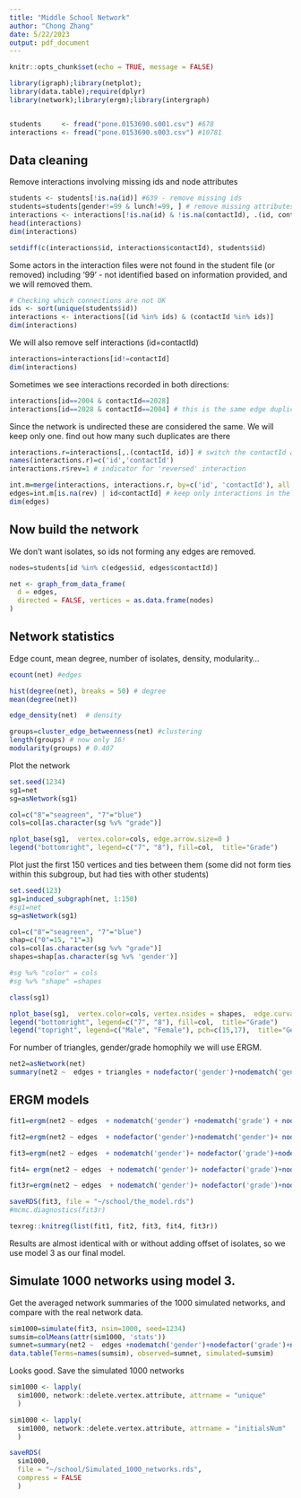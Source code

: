 ```yaml
---
title: "Middle School Network"
author: "Chong Zhang"
date: 5/22/2023
output: pdf_document
---
```


```r
knitr::opts_chunk$set(echo = TRUE, message = FALSE)
```


```r
library(igraph);library(netplot);
library(data.table);require(dplyr)
library(network);library(ergm);library(intergraph)


students     <- fread("pone.0153690.s001.csv") #678
interactions <- fread("pone.0153690.s003.csv") #10781
```

## Data cleaning 
Remove interactions involving missing ids and node attributes
```r
students <- students[!is.na(id)] #639 - remove missing ids
students=students[gender!=99 & lunch!=99, ] # remove missing attributes
interactions <- interactions[!is.na(id) & !is.na(contactId), .(id, contactId)] %>% unique # keep unique interactions.
head(interactions) 
dim(interactions)
```


```r
setdiff(c(interactions$id, interactions$contactId), students$id)
```
Some actors in the interaction files were not found in the student file (or removed) including '99' - not identified based on information provided, and we will removed them.

```r
# Checking which connections are not OK
ids <- sort(unique(students$id)) 
interactions <- interactions[(id %in% ids) & (contactId %in% ids)] 
dim(interactions)
```

We will also remove self interactions (id=contactId)
```r
interactions=interactions[id!=contactId] 
dim(interactions)
```

Sometimes we see interactions recorded in both directions:
```r
interactions[id==2004 & contactId==2028]
interactions[id==2028 & contactId==2004] # this is the same edge duplicated
```
Since the network is undirected these are considered the same. We will keep only one. 
find out how many such duplicates are there
```r
interactions.r=interactions[,.(contactId, id)] # switch the contactId and id role 
names(interactions.r)=c('id','contactId') 
interactions.r$rev=1 # indicator for 'reversed' interaction

int.m=merge(interactions, interactions.r, by=c('id', 'contactId'), all.x=TRUE) 
edges=int.m[is.na(rev) | id<contactId] # keep only interactions in the first direction (id < contactId)
dim(edges)
```

## Now build the network
We don't want isolates, so ids not forming any edges are removed.
```R
nodes=students[id %in% c(edges$id, edges$contactId)] 

net <- graph_from_data_frame(
  d = edges,
  directed = FALSE, vertices = as.data.frame(nodes)
)
```

## Network statistics 
Edge count, mean degree, number of isolates, density, modularity...
```r
ecount(net) #edges

hist(degree(net), breaks = 50) # degree
mean(degree(net)) 

edge_density(net)  # density

groups=cluster_edge_betweenness(net) #clustering
length(groups) # now only 16!
modularity(groups) # 0.407
```
Plot the network
```r
set.seed(1234)
sg1=net
sg=asNetwork(sg1)

col=c("8"="seagreen", "7"="blue")
cols=col[as.character(sg %v% "grade")]

nplot_base(sg1,  vertex.color=cols, edge.arrow.size=0 )
legend("bottomright", legend=c("7", "8"), fill=col,  title="Grade")
```


Plot just the first 150 vertices and ties between them (some did not form ties within this subgroup, but had ties with other students)
```r
set.seed(123)
sg1=induced_subgraph(net, 1:150)
#sg1=net
sg=asNetwork(sg1)

col=c("8"="seagreen", "7"="blue")
shap=c("0"=15, "1"=3)
cols=col[as.character(sg %v% "grade")]
shapes=shap[as.character(sg %v% 'gender')]

#sg %v% "color" = cols
#sg %v% "shape" =shapes

class(sg1)

nplot_base(sg1,  vertex.color=cols, vertex.nsides = shapes,  edge.curvature=0, edge.arrow.size=0 )
legend("bottomright", legend=c("7", "8"), fill=col,  title="Grade")
legend("topright", legend=c("Male", "Female"), pch=c(15,17),  title="Gender")
```
For number of triangles, gender/grade homophily we will use ERGM. 

```r
net2=asNetwork(net)
summary(net2 ~  edges + triangles + nodefactor('gender')+nodematch('gender')+ nodefactor('grade')+nodematch('grade')+nodefactor('lunch')+nodematch('lunch'))
```

## ERGM models

```r
fit1=ergm(net2 ~ edges  + nodematch('gender') +nodematch('grade') + nodematch('lunch'))

fit2=ergm(net2 ~ edges  + nodefactor('gender')+nodematch('gender')+ nodefactor('grade')+nodematch('grade') + nodematch('lunch'))

fit3=ergm(net2 ~ edges  + nodematch('gender')+ nodefactor('grade')+nodematch('grade') +nodematch('lunch'))

fit4= ergm(net2 ~ edges  + nodematch('gender')+ nodefactor('grade')+nodematch('grade') +nodematch('lunch')+altkstar(0.5, fixed=TRUE))

fit3r=ergm(net2 ~ edges  + nodematch('gender')+ nodefactor('grade')+nodematch('grade') +nodematch('lunch')  +offset(degree(0)) , offset.coef = -Inf)

saveRDS(fit3, file = "~/school/the_model.rds")
#mcmc.diagnostics(fit3r)
```

```r
texreg::knitreg(list(fit1, fit2, fit3, fit4, fit3r))
```

Results are almost identical with or without adding offset of isolates, so we use model 3 as our final model.

## Simulate 1000 networks using model 3. 
Get the averaged network summaries of the 1000 simulated networks, and compare with the real network data.
```r
sim1000=simulate(fit3, nsim=1000, seed=1234)
sumsim=colMeans(attr(sim1000, 'stats'))
sumnet=summary(net2 ~  edges +nodematch('gender')+nodefactor('grade')+nodematch('grade')+nodematch('lunch'))
data.table(Terms=names(sumsim), observed=sumnet, simulated=sumsim)
```

Looks good. Save the simulated 1000 networks
```r
sim1000 <- lapply(
  sim1000, network::delete.vertex.attribute, attrname = "unique"
  )

sim1000 <- lapply(
  sim1000, network::delete.vertex.attribute, attrname = "initialsNum"
  )

saveRDS(
  sim1000,
  file = "~/school/Simulated_1000_networks.rds",
  compress = FALSE
  )
```


